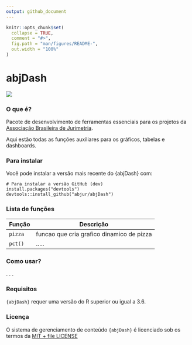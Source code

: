 ```yaml
---
output: github_document
---
```


<!-- README.md is generated from README.Rmd. Please edit that file -->

```r
knitr::opts_chunk$set(
  collapse = TRUE,
  comment = "#>",
  fig.path = "man/figures/README-",
  out.width = "100%"
)
```

# abjDash
![](https://img.shields.io/badge/package-construction-yellow)  


### O que é? 

Pacote de desenvolvimento de ferramentas essenciais para os projetos da [Associação Brasileira de Jurimetria](https://abj.org.br/). 

Aqui estão todas as funções auxiliares para os gráficos, tabelas e dashboards.  

### Para instalar

Você pode instalar a versão mais recente do {abjDash} com:
```
# Para instalar a versão GitHub (dev)
install.packages("devtools")
devtools::install_github("abjur/abjDash")
```
### Lista de funções 

Função  | Descrição
-------------|------------
`pizza`   | funcao que cria grafico dinamico de pizza 
`pct()`   | .....  


### Como usar? 
.
.
.

### Requisitos 

`{abjDash}` requer uma versão do R superior ou igual a 3.6. 

### Licença  

O sistema de gerenciamento de conteúdo `{abjDash}` é licenciado sob os termos da [MIT + file LICENSE](https://github.com/abjur/abjDash/blob/master/LICENSE) 
